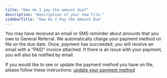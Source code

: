 ```yaml
---
title: "How do I pay the amount due?"
description: "Description of your new file."
sidebarTitle: "How Do I Pay the Amount Due"
---
```


You may have received an email or SMS reminder about amounts that you owe to General Referral. We automatically charge your payment method on file on the due date. Once, payment has succeeded, you will receive an email with a "PAID" invoice attached. If there is an issue with your payment, you will also be notified by email.

If you would like to see or update the payment method you have on file, please follow these instructions: [update your payment method](https://docs.generalreferral.com/knowledge-base/membership-management/update-payment-method)